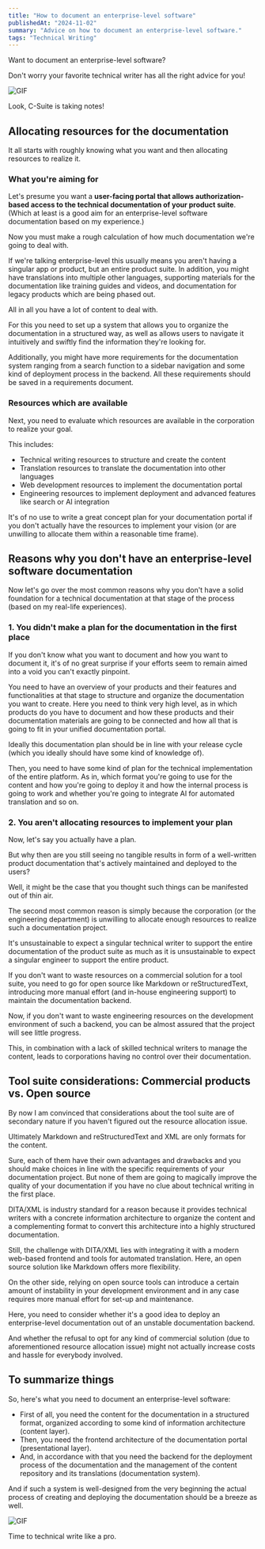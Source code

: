 ```yaml
---
title: "How to document an enterprise-level software"
publishedAt: "2024-11-02"
summary: "Advice on how to document an enterprise-level software."
tags: "Technical Writing"
---
```


Want to document an enterprise-level software?

Don't worry your favorite technical writer has all the right advice for you!

![GIF](https://i.giphy.com/media/v1.Y2lkPTc5MGI3NjExMTI1NjhwYWV4cXVhYmpiYXoxb3QyY3N1ZW1vOGkwM2t1a2lta3Z5NCZlcD12MV9pbnRlcm5hbF9naWZfYnlfaWQmY3Q9Zw/KyGiMJokZEQvu/giphy.gif)
<Caption>Look, C-Suite is taking notes!</Caption>

## Allocating resources for the documentation

It all starts with roughly knowing what you want and then allocating resources to realize it.

### What you're aiming for

Let's presume you want a **user-facing portal that allows authorization-based access to the technical documentation of your product suite**. (Which at least is a good aim for an enterprise-level software documentation based on my experience.)

Now you must make a rough calculation of how much documentation we're going to deal with.

If we're talking enterprise-level this usually means you aren't having a singular app or product, but an entire product suite. In addition, you might have translations into multiple other languages, supporting materials for the documentation like training guides and videos, and documentation for legacy products which are being phased out.

All in all you have a lot of content to deal with.

For this you need to set up a system that allows you to organize the documentation in a structured way, as well as allows users to navigate it intuitively and swiftly find the information they're looking for.

Additionally, you might have more requirements for the documentation system ranging from a search function to a sidebar navigation and some kind of deployment process in the backend. All these requirements should be saved in a requirements document.

### Resources which are available

Next, you need to evaluate which resources are available in the corporation to realize your goal.

This includes:
* Technical writing resources to structure and create the content
* Translation resources to translate the documentation into other languages
* Web development resources to implement the documentation portal
* Engineering resources to implement deployment and advanced features like search or AI integration

It's of no use to write a great concept plan for your documentation portal if you don't actually have the resources to implement your vision (or are unwilling to allocate them within a reasonable time frame).

## Reasons why you don't have an enterprise-level software documentation

Now let's go over the most common reasons why you don't have a solid foundation for a technical documentation at that stage of the process (based on my real-life experiences).

### 1. You didn't make a plan for the documentation in the first place

If you don't know what you want to document and how you want to document it, it's of no great surprise if your efforts seem to remain aimed into a void you can't exactly pinpoint.

You need to have an overview of your products and their features and functionalities at that stage to structure and organize the documentation you want to create. Here you need to think very high level, as in which products do you have to document and how these products and their documentation materials are going to be connected and how all that is going to fit in your unified documentation portal.

Ideally this documentation plan should be in line with your release cycle (which you ideally should have some kind of knowledge of).

Then, you need to have some kind of plan for the technical implementation of the entire platform. As in, which format you're going to use for the content and how you're going to deploy it and how the internal process is going to work and whether you're going to integrate AI for automated translation and so on.

### 2. You aren't allocating resources to implement your plan

Now, let's say you actually have a plan.

But why then are you still seeing no tangible results in form of a well-written product documentation that's actively maintained and deployed to the users?

Well, it might be the case that you thought such things can be manifested out of thin air.

The second most common reason is simply because the corporation (or the engineering department) is unwilling to allocate enough resources to realize such a documentation project.

It's unsustainable to expect a singular technical writer to support the entire documentation of the product suite as much as it is unsustainable to expect a singular engineer to support the entire product.

If you don't want to waste resources on a commercial solution for a tool suite, you need to go for open source like Markdown or reStructuredText, introducing more manual effort (and in-house engineering support) to maintain the documentation backend.

Now, if you don't want to waste engineering resources on the development environment of such a backend, you can be almost assured that the project will see little progress.

This, in combination with a lack of skilled technical writers to manage the content, leads to corporations having no control over their documentation.

## Tool suite considerations: Commercial products vs. Open source

By now I am convinced that considerations about the tool suite are of secondary nature if you haven't figured out the resource allocation issue.

Ultimately Markdown and reStructuredText and XML are only formats for the content.

Sure, each of them have their own advantages and drawbacks and you should make choices in line with the specific requirements of your documentation project. But none of them are going to magically improve the quality of your documentation if you have no clue about technical writing in the first place.

DITA/XML is industry standard for a reason because it provides technical writers with a concrete information architecture to organize the content and a complementing format to convert this architecture into a highly structured documentation.

Still, the challenge with DITA/XML lies with integrating it with a modern web-based frontend and tools for automated translation. Here, an open source solution like Markdown offers more flexibility.

On the other side, relying on open source tools can introduce a certain amount of instability in your development environment and in any case requires more manual effort for set-up and maintenance.

Here, you need to consider whether it's a good idea to deploy an enterprise-level documentation out of an unstable documentation backend.

And whether the refusal to opt for any kind of commercial solution (due to aforementioned resource allocation issue) might not actually increase costs and hassle for everybody involved.

## To summarize things

So, here's what you need to document an enterprise-level software:

- First of all, you need the content for the documentation in a structured format, organized according to some kind of information architecture (content layer).
- Then, you need the frontend architecture of the documentation portal (presentational layer).
- And, in accordance with that you need the backend for the deployment process of the documentation and the management of the content repository and its translations (documentation system).

And if such a system is well-designed from the very beginning the actual process of creating and deploying the documentation should be a breeze as well.

![GIF](https://i.giphy.com/media/v1.Y2lkPTc5MGI3NjExM2pxMDh3azRmMnM1NWdiYnBsYzA2eDBjamd4cDMyY215d2c4cXZsMyZlcD12MV9pbnRlcm5hbF9naWZfYnlfaWQmY3Q9Zw/wQk0woYwaQyuQ/giphy.gif)
<Caption>Time to technical write like a pro.</Caption>
